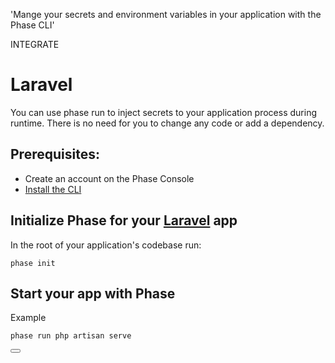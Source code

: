 
  'Mange your secrets and environment variables in your application with the Phase CLI'

<Tag variant="small">INTEGRATE</Tag>

# Laravel

You can use phase run to inject secrets to your application process during runtime. There is no need for you to change any code or add a dependency.

## Prerequisites:

- Create an account on the Phase Console
- [Install the CLI](/cli)

## Initialize Phase for your [Laravel](https://laravel.com) app

In the root of your application's codebase run:

```fish
phase init
```

## Start your app with Phase

Example

```fish
phase run php artisan serve
```

<div className="not-prose">
  <Button
    href="https://laravel.com/docs/10.x/configuration#environment-configuration"
    variant="text"
    arrow="right"
    children="Laravel Docs"
  />
</div>

